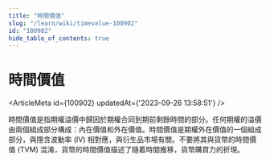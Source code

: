 ```yaml
---
title: "時間價值"
slug: "/learn/wiki/timevalue-100902"
id: "100902"
hide_table_of_contents: true
---
```



# 時間價值

<ArticleMeta id={100902} updatedAt={'2023-09-26 13:58:51'} />
<div className='border-solid border-b border-t-0 my-4 border-[var(--ifm-color-gray-300)]' />

時間價值是指期權溢價中歸因於期權合同到期前剩餘時間的部分。任何期權的溢價由兩個組成部分構成：內在價值和外在價值。時間價值是期權外在價值的一個組成部分，與隱含波動率 (IV) 相對應，與衍生品市場有關。不要將其與貨幣的時間價值 (TVM) 混淆，貨幣的時間價值描述了隨着時間推移，貨幣購買力的折現。
